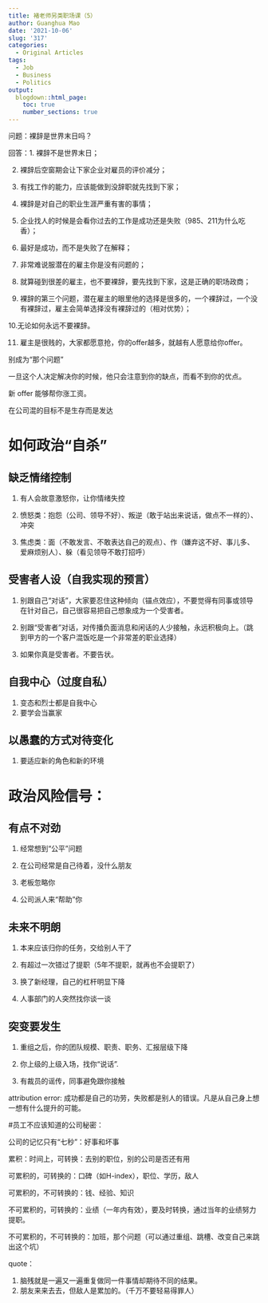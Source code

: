 ```yaml
---
title: 褚老师另类职场课（5）
author: Guanghua Mao
date: '2021-10-06'
slug: '317'
categories:
  - Original Articles
tags:
  - Job
  - Business
  - Politics
output:
  blogdown::html_page:
    toc: true
    number_sections: true
---
```




问题：裸辞是世界末日吗？

回答：1. 裸辞不是世界末日；

2. 裸辞后空窗期会让下家企业对雇员的评价减分；

3. 有找工作的能力，应该能做到没辞职就先找到下家；

4. 裸辞是对自己的职业生涯严重有害的事情；

5. 企业找人的时候是会看你过去的工作是成功还是失败（985、211为什么吃香）；

6. 最好是成功，而不是失败了在解释；

7. 非常难说服潜在的雇主你是没有问题的；

8. 就算碰到很差的雇主，也不要裸辞，要先找到下家，这是正确的职场政商；

9. 裸辞的第三个问题，潜在雇主的眼里他的选择是很多的，一个裸辞过，一个没有裸辞过，雇主会简单选择没有裸辞过的（相对优势）；

10.无论如何永远不要裸辞。

11. 雇主是很贱的，大家都愿意抢，你的offer越多，就越有人愿意给你offer。




别成为“那个问题”

一旦这个人决定解决你的时候，他只会注意到你的缺点，而看不到你的优点。

新 offer 能够帮你涨工资。

在公司混的目标不是生存而是发达



# 如何政治“自杀”

## 缺乏情绪控制

1. 有人会故意激怒你，让你情绪失控

2. 愤怒类：抱怨（公司、领导不好）、叛逆（敢于站出来说话，做点不一样的）、冲突

3. 焦虑类：面（不敢发言、不敢表达自己的观点）、作（嫌弃这不好、事儿多、爱麻烦别人）、躲（看见领导不敢打招呼）

##  受害者人设（自我实现的预言）
1. 别跟自己“对话”，大家要忍住这种倾向（锚点效应），不要觉得有同事或领导在针对自己，自己很容易把自己想象成为一个受害者。

2. 别跟“受害者”对话，对传播负面消息和闲话的人少接触，永远积极向上。（跳到甲方的一个客户混饭吃是一个非常差的职业选择）

3. 如果你真是受害者。不要告状。


## 自我中心（过度自私）

1. 变态和烈士都是自我中心
2. 要学会当赢家

## 以愚蠢的方式对待变化

1. 要适应新的角色和新的环境





# 政治风险信号：

## 有点不对劲

1. 经常想到“公平”问题

2. 在公司经常是自己待着，没什么朋友

3. 老板忽略你

4. 公司派人来“帮助”你 


## 未来不明朗

1. 本来应该归你的任务，交给别人干了

2. 有超过一次错过了提职（5年不提职，就再也不会提职了）

3.  换了新经理，自己的杠杆明显下降

4. 人事部门的人突然找你谈一谈

## 突变要发生

1. 重组之后，你的团队规模、职责、职务、汇报层级下降

2. 你上级的上级入场，找你“说话”.

3. 有裁员的谣传，同事避免跟你接触





attribution error: 成功都是自己的功劳，失败都是别人的错误。凡是从自己身上想一想有什么提升的可能。





#员工不应该知道的公司秘密：

公司的记忆只有“七秒”：好事和坏事

累积：时间上，可转换：去别的职位，别的公司是否还有用

可累积的，可转换的：口碑（如H-index），职位、学历，敌人

可累积的，不可转换的：钱、经验、知识

不可累积的，可转换的：业绩（一年内有效），要及时转换，通过当年的业绩努力提职。

不可累积的，不可转换的：加班，那个问题（可以通过重组、跳槽、改变自己来跳出这个坑）






quote：

1. 脑残就是一遍又一遍重复做同一件事情却期待不同的结果。
2. 朋友来来去去，但敌人是累加的。（千万不要轻易得罪人）





































